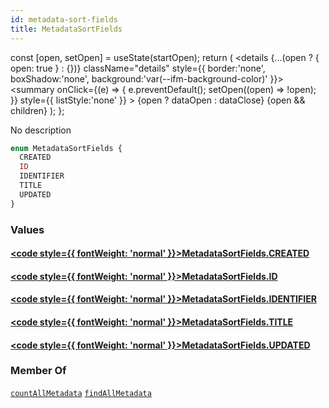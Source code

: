 ```yaml
---
id: metadata-sort-fields
title: MetadataSortFields
---
```









  const [open, setOpen] = useState(startOpen);
  return (
    <details {...(open ? { open: true } : {})} className="details" style={{ border:'none', boxShadow:'none', background:'var(--ifm-background-color)' }}>
      <summary
        onClick={(e) => {
          e.preventDefault();
          setOpen((open) => !open);
        }}
        style={{ listStyle:'none' }}
      >
      {open ? dataOpen : dataClose}
      </summary>
      {open && children}
    </details>
  );
};








No description


```graphql
enum MetadataSortFields {
  CREATED
  ID
  IDENTIFIER
  TITLE
  UPDATED
}
```




### Values

#### [<code style={{ fontWeight: 'normal' }}>MetadataSortFields.<b>CREATED</b></code>](#)  
> 
> 
> 
> 

#### [<code style={{ fontWeight: 'normal' }}>MetadataSortFields.<b>ID</b></code>](#)  
> 
> 
> 
> 

#### [<code style={{ fontWeight: 'normal' }}>MetadataSortFields.<b>IDENTIFIER</b></code>](#)  
> 
> 
> 
> 

#### [<code style={{ fontWeight: 'normal' }}>MetadataSortFields.<b>TITLE</b></code>](#)  
> 
> 
> 
> 

#### [<code style={{ fontWeight: 'normal' }}>MetadataSortFields.<b>UPDATED</b></code>](#)  
> 
> 
> 
> 





### Member Of

[`countAllMetadata`](/sodixapi/api/queries/count-all-metadata)  <Badge class="badge badge--secondary" text="query"/><Bullet />[`findAllMetadata`](/sodixapi/api/queries/find-all-metadata)  <Badge class="badge badge--secondary" text="query"/>

